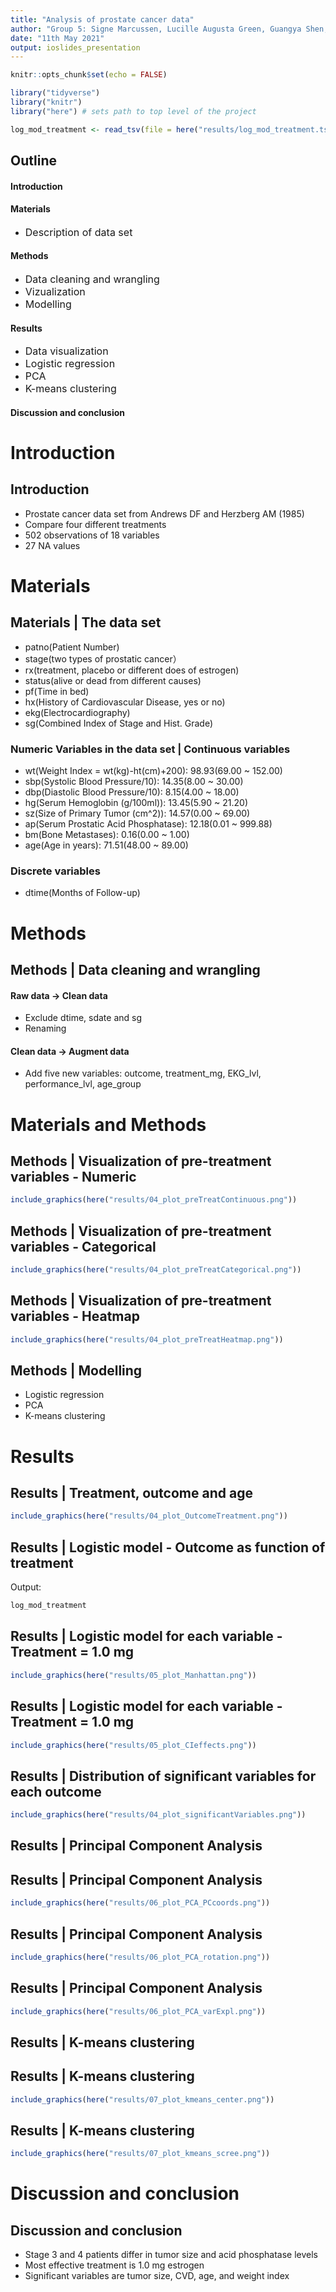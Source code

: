 ```yaml
---
title: "Analysis of prostate cancer data"
author: "Group 5: Signe Marcussen, Lucille Augusta Green, Guangya Shen, Huijiao Yang"
date: "11th May 2021"
output: ioslides_presentation
---
```


  
```r
knitr::opts_chunk$set(echo = FALSE)
```

```r
library("tidyverse")
library("knitr")
library("here") # sets path to top level of the project
```

```r
log_mod_treatment <- read_tsv(file = here("results/log_mod_treatment.tsv.gz"))
```


## Outline
#### Introduction

#### Materials
- <font size="3">Description of data set</font> 

#### Methods
- <font size="3">Data cleaning and wrangling</font>
- <font size="3">Vizualization</font>
- <font size="3">Modelling</font>

#### Results 
- <font size="3">Data visualization</font>
- <font size="3">Logistic regression</font>
- <font size="3">PCA</font>
- <font size="3">K-means clustering</font>

#### Discussion and conclusion


# Introduction

## Introduction
- Prostate cancer data set from Andrews DF and Herzberg AM (1985) 
- Compare four different treatments
- 502 observations of 18 variables
- 27 NA values


# Materials

## Materials | The data set

- patno(Patient Number)
- stage(two types of prostatic cancer）
- rx(treatment, placebo or different does of estrogen)
- status(alive or dead from different causes)
- pf(Time in bed)
- hx(History of Cardiovascular Disease, yes or no)
- ekg(Electrocardiography)
- sg(Combined Index of Stage and Hist. Grade)

### Numeric Variables in the data set | Continuous  variables
- wt(Weight Index = wt(kg)-ht(cm)+200): 98.93(69.00 ~ 152.00)
- sbp(Systolic Blood Pressure/10): 14.35(8.00 ~ 30.00)
- dbp(Diastolic Blood Pressure/10): 8.15(4.00 ~ 18.00)
- hg(Serum Hemoglobin (g/100ml)): 13.45(5.90 ~ 21.20)
- sz(Size of Primary Tumor (cm^2)): 14.57(0.00 ~ 69.00)
- ap(Serum Prostatic Acid Phosphatase): 12.18(0.01 ~ 999.88)
- bm(Bone Metastases): 0.16(0.00 ~ 1.00)
- age(Age in years): 71.51(48.00 ~ 89.00)

### Discrete  variables
- dtime(Months of Follow-up)


# Methods

## Methods | Data cleaning and wrangling

#### Raw data -> Clean data
- Exclude dtime, sdate and sg
- Renaming

#### Clean data -> Augment data
- Add five new variables: outcome, treatment_mg, EKG_lvl, performance_lvl, age_group

# Materials and Methods

## Methods | Visualization of pre-treatment variables - Numeric

```r
include_graphics(here("results/04_plot_preTreatContinuous.png"))
```

## Methods | Visualization of pre-treatment variables - Categorical

```r
include_graphics(here("results/04_plot_preTreatCategorical.png"))
```

## Methods | Visualization of pre-treatment variables - Heatmap

```r
include_graphics(here("results/04_plot_preTreatHeatmap.png"))
```

## Methods | Modelling

- Logistic regression
- PCA
- K-means clustering


# Results

## Results | Treatment, outcome and age

```r
include_graphics(here("results/04_plot_OutcomeTreatment.png"))
```

## Results | Logistic model - Outcome as function of treatment

Output:
```r
log_mod_treatment
```

## Results | Logistic model for each variable - Treatment = 1.0 mg

```r
include_graphics(here("results/05_plot_Manhattan.png"))
```

## Results | Logistic model for each variable - Treatment = 1.0 mg
  
```r
include_graphics(here("results/05_plot_CIeffects.png"))
```

## Results | Distribution of significant variables for each outcome
```r
include_graphics(here("results/04_plot_significantVariables.png"))
```


## Results | Principal Component Analysis

## Results | Principal Component Analysis
```r
include_graphics(here("results/06_plot_PCA_PCcoords.png"))
```

## Results | Principal Component Analysis
```r
include_graphics(here("results/06_plot_PCA_rotation.png"))
```

## Results | Principal Component Analysis
```r
include_graphics(here("results/06_plot_PCA_varExpl.png"))
``` 

## Results | K-means clustering

## Results | K-means clustering
```r
include_graphics(here("results/07_plot_kmeans_center.png"))
``` 

## Results | K-means clustering
```r
include_graphics(here("results/07_plot_kmeans_scree.png"))
``` 

# Discussion and conclusion

## Discussion and conclusion

- Stage 3 and 4 patients differ in tumor size and acid phosphatase levels
- Most effective treatment is 1.0 mg estrogen
- Significant variables are tumor size, CVD, age, and weight index



